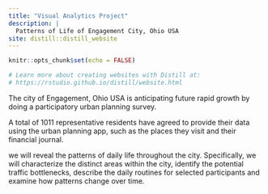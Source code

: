 ```yaml
---
title: "Visual Analytics Project"
description: |
  Patterns of Life of Engagement City, Ohio USA
site: distill::distill_website
---
```


```r
knitr::opts_chunk$set(echo = FALSE)

# Learn more about creating websites with Distill at:
# https://rstudio.github.io/distill/website.html

```

The city of Engagement, Ohio USA is anticipating future rapid growth by doing a participatory urban planning survey. 

A total of 1011 representative residents have agreed to provide their data using the urban planning app, such as the places they visit and their financial journal.

we will reveal the patterns of daily life throughout the city. Specifically, we will characterize the distinct areas within the city, identify the potential traffic bottlenecks, describe the daily routines for selected participants and examine how patterns change over time.